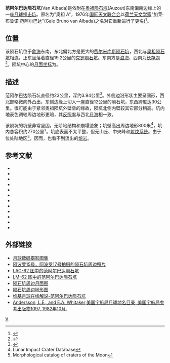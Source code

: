 {{lunar crater data|
 image=  Auzout, van Albada (LRO).png|250px|
 caption=范阿尔巴达陨坑(下)和[[奥祖陨石坑|奥祖陨石坑]](上)，[[月球勘测轨道飞行器|月球勘测轨道飞行器]]拍摄。|
 latitude=9.4|
 N_or_S=N|
 longitude=64.3|
 E_or_W=E|
 diameter=23公里|
 depth=3940米|
 colong=294|
 eponym=加莱·布鲁诺·范阿尔巴达}}
'''范阿尔巴达陨石坑'''(Van Albada)是依附在[[奥祖陨石坑|奥祖陨石坑]](Auzout)东南偏南边缘上的一座[[月球|月球]][[撞击坑|撞击坑]]。原名为"奥祖 A"，1976年[[国际天文联合会|国际天文联合会]]以[[荷兰|荷兰]][[天文学家|天文学家]]"加莱·布鲁诺·范阿尔巴达"(Gale Bruno van Albada)之名对它重新进行了更名)<ref>{{Cite web |url=http://planetarynames.wr.usgs.gov/Feature/6303 |title=Directory of the International Astronomical Union |access-date=2016-05-02 |archive-date=2015-01-18 |archive-url=https://archive.today/20150118065303/http://planetarynames.wr.usgs.gov/Feature/6303 |dead-url=no }}</ref>。

==位置==
该陨石坑位于[[危海|危海]]东南，东北偏北方是更大的[[费尔米库斯陨石坑|费尔米库斯陨石坑]]，西北与[[奥祖陨石坑|奥祖陨石坑]]相连，正东坐落着直径19.2公里的[[克罗陨石坑|克罗陨石坑]]。东南方是[[浪海|浪海]]、西南为[[长存湖|长存湖]]<ref>{{Cite web |url=http://planetarynames.wr.usgs.gov/images/Lunar/lac_62_wac.pdf |title=Van Albada Crater on the map LAC-62 |access-date=2016-05-02 |archive-date=2019-03-26 |archive-url=https://web.archive.org/web/20190326175843/https://planetarynames.wr.usgs.gov/images/Lunar/lac_62_wac.pdf |dead-url=no }}</ref>。陨坑中心的[[月面坐标|月面坐标]]为{{Coord|9.36|N|64.35|E|globe:Moon|nogoogle=1|noosm=1}}。

==描述==
范阿尔巴达陨石坑直径约23公里，深约3.94公里<ref name=Westfall_2000>{{cite book
 |author       = Westfall J.E.
 |section      = Digitized Lunar Crater Depths - Westfall (2000) Appendix
 |title        = Atlas of the Lunar Terminator
 |url          = http://books.google.com/books?id=xaMqlhvo8NsC&pg=PA284&dq=Albada
 |publisher    = Cambridge University Press
 |date         = 2000
 |pages        = 284
 |isbn         = 0521590027
}}</ref>。外侧边沿形状主要呈圆形，西北部略微向外凸出，东侧边缘上切入一座直径12公里的陨石坑，东西跨度达30公里。很可能由于紧邻奥祖陨坑外壁垒的缘故，陨坑北侧内壁较其它部分稍高。坑内地表色调较周边地形更暗，其[[反照率|反照率]]与西北[[月海|月海]]相一致。

该陨坑的坑壁非常坚固，无阶地结构和崩塌迹象；坑壁高出周边地形800米<ref name=LICD>Lunar Impact Crater Database</ref>，坑内总容积约270公里³。坑底表面不太平整，但无山丘、中央峰和[[射纹系统|射纹系统]]。由于位处陆地区<ref>Morphological catalog of craters of the Moon</ref>，因而，也看不到流出的[[熔岩|熔岩]]。

==参考文献==
{{Reflist}}
{{refbegin}}
* {{cite book
  | last1 = Andersson
  | first1 = L. E.
  | last2 = Whitaker
  | first2 = E. A.
  | authorlink2 = Ewen Whitaker
  | date = 1982
  | title = [[NASA|NASA]] Catalogue of Lunar Nomenclature
  | publisher = NASA RP-1097
  | ref = harv
  }}
* {{cite web
  | last = Blue
  | first = Jennifer
  | date = July 25, 2007
  | title = Gazetteer of Planetary Nomenclature
  | publisher = [[United_States_Geological_Survey|USGS]]
  | url = http://planetarynames.wr.usgs.gov/
  | accessdate = 2007-08-05
  | ref = harv
  | archive-date = 2018-12-25
  | archive-url = https://web.archive.org/web/20181225170157/https://planetarynames.wr.usgs.gov/
  | dead-url = no
  }}
* {{cite book
  | last1 = Bussey
  | first1 = B.
  | authorlink1 = Ben Bussey
  | last2 = Spudis
  | first2 = P.
  | authorlink2 = Paul Spudis
  | date = 2004
  | title = The Clementine Atlas of the Moon
  | publisher = Cambridge University Press
  | location = New York
  | isbn = 978-0-521-81528-4
  | ref = harv
  }}
* {{cite book
  | last1 = Cocks
  | first1 = Elijah E.
  | last2 = Cocks
  | first2 = Josiah C.
  | date = 1995
  | title = Who's Who on the Moon: A Biographical Dictionary of Lunar Nomenclature
  | url = https://archive.org/details/isbn_9780936389271
  | publisher = Tudor Publishers
  | isbn = 978-0-936389-27-1
  | ref = harv
  }}
* {{cite web
  | last = McDowell
  | first = Jonathan
  | date = July 15, 2007
  | url = http://host.planet4589.org/astro/lunar/
  | title = Lunar Nomenclature
  | publisher = Jonathan's Space Report
  | accessdate = 2007-10-24
  | ref = harv
  | archive-date = 2018-12-25
  | archive-url = https://web.archive.org/web/20181225170156/http://host.planet4589.org/astro/lunar/
  | dead-url = no
  }}
* {{cite journal| last1 = Menzel| first1 = D. H.| last2 = Minnaert| first2 = M.| last3 = Levin| first3 = B.| last4 = Dollfus| first4 = A.| last5 = Bell| first5 = B.| title = Report on Lunar Nomenclature by the Working Group of Commission 17 of the IAU| doi = 10.1007/BF00171763| journal = Space Science Reviews| volume = 12| issue = 2| pages = 136–186| date = 1971| bibcode = 1971SSRv...12..136M| ref = harv}}
* {{cite book
  | first = Patrick
  | last = Moore
  | authorlink = Patrick Moore
  | date = 2001
  | title = On the Moon
  | url = https://archive.org/details/patrickmooreonmo00patr
  | publisher = Sterling Publishing Co.
  | isbn = 978-0-304-35469-6
  | ref = harv
  }}
* {{cite book
  | first = Fred W.
  | last = Price
  | date = 1988
  | title = The Moon Observer's Handbook
  | publisher = Cambridge University Press
  | isbn = 978-0-521-33500-3
  | ref = harv
  }}
* {{cite book
  | last = Rükl
  | first = Antonín
  | authorlink = Antonín Rükl
  | date = 1990
  | title = Atlas of the Moon
  | publisher = Kalmbach Books
  | isbn = 978-0-913135-17-4
  | ref = harv
  }}
* {{cite book
  | last = Webb
  | first = Rev. T. W.
  | authorlink = Thomas William Webb
  | date = 1962
  | title = Celestial Objects for Common Telescopes
  | url = https://archive.org/details/celestialobjects00webb
  | edition = 6th revised
  | publisher = Dover
  | isbn = 978-0-486-20917-3
  | ref = harv
  }}
* {{cite book
  | first = Ewen A.
  | last = Whitaker
  | authorlink = Ewen Whitaker
  | date = 1999
  | title = Mapping and Naming the Moon
  | publisher = Cambridge University Press
  | isbn = 978-0-521-62248-6
  | ref = harv
  }}
* {{cite book
  | first = Peter T.
  | last = Wlasuk
  | date = 2000
  | title = Observing the Moon
  | publisher = Springer
  | isbn = 978-1-85233-193-1
  | ref = harv
 }}
{{refend}}

==外部链接==
* [http://www.lpi.usra.edu/resources/lunar_orbiter/bin/srch_nam.shtml?van%20Albada%7C0 月球数码摄影图集] {{Wayback|url=http://www.lpi.usra.edu/resources/lunar_orbiter/bin/srch_nam.shtml?van%20Albada%7C0 |date=20201127020002 }}
* [http://www.lpi.usra.edu/resources/apollo/search/feature/?feature=Auzout%20A 阿波罗15号，阿波罗17号拍摄的陨石坑周边照片] {{Wayback|url=http://www.lpi.usra.edu/resources/apollo/search/feature/?feature=Auzout%20A |date=20201127013544 }}
* [https://web.archive.org/web/20160304090903/http://www.lpi.usra.edu/resources/mapcatalog/LAC/lac62/ LAC-62 图中的范阿尔巴达陨石坑]
* [https://web.archive.org/web/20160304072811/http://www.lpi.usra.edu/resources/mapcatalog/LM/lm62/ LM-62 图中的范阿尔巴达陨石坑]
* [https://web.archive.org/web/20160819134236/http://www.lpi.usra.edu/resources/mapcatalog/usgs/I837/ 陨石坑周边月面图]
* [http://www.lpi.usra.edu/resources/mapcatalog/LTO/lto62b4_1/ 陨石坑周边地形图] {{Wayback|url=http://www.lpi.usra.edu/resources/mapcatalog/LTO/lto62b4_1/ |date=20201127014510 }}
* [http://the-moon.wikispaces.com/van+Albada 维基月球在线解说-范阿尔巴达陨石坑] {{Wayback|url=http://the-moon.wikispaces.com/van+Albada |date=20180531192521 }}
* [http://planet4589.org/astro/lunar/RP-1097.pdf Andersson, L.E., and E.A. Whitaker,美国宇航局月球地名目录, 美国宇航局参考出版物1097, 1982年10月.] {{Wayback|url=http://planet4589.org/astro/lunar/RP-1097.pdf |date=20141006125838 }}

[[Category:月球环形山|V]]
{{月球環形山 (T-Z)}}